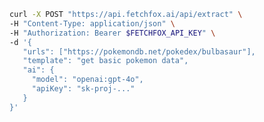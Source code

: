 <CodeGroup>

```bash curl
curl -X POST "https://api.fetchfox.ai/api/extract" \
-H "Content-Type: application/json" \
-H "Authorization: Bearer $FETCHFOX_API_KEY" \
-d '{
   "urls": ["https://pokemondb.net/pokedex/bulbasaur"],
   "template": "get basic pokemon data",
   "ai": {
     "model": "openai:gpt-4o",
     "apiKey": "sk-proj-..."
   }
}'
```

</CodeGroup>